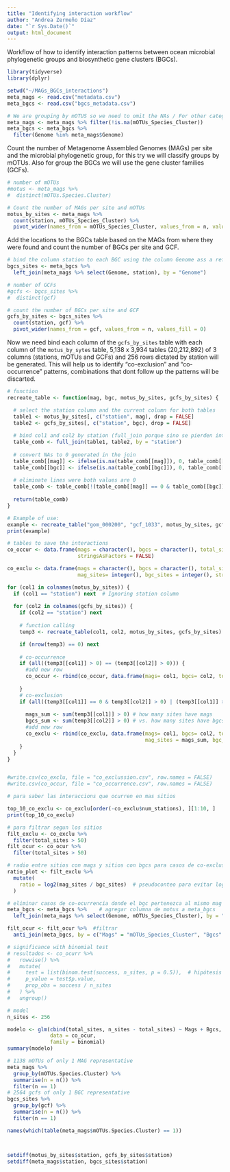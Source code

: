 ```yaml
---
title: "Identifying interaction workflow"
author: "Andrea Zermeño Díaz"
date: "`r Sys.Date()`"
output: html_document
---
```


Workflow of how to identify interaction patterns between ocean microbial phylogenetic groups and biosynthetic gene clusters (BGCs).

```r
library(tidyverse)
library(dplyr)
```

```r
setwd("~/MAGs_BGCs_interactions")
meta_mags <- read.csv("metadata.csv")
meta_bgcs <- read.csv("bgcs_metadata.csv")

# We are grouping by mOTUS so we need to omit the NAs / For other categories skip this 
meta_mags <- meta_mags %>% filter(!is.na(mOTUs_Species_Cluster))
meta_bgcs <- meta_bgcs %>%
  filter(Genome %in% meta_mags$Genome)
```

Count the number of Metagenome Assembled Genomes (MAGs) per site and the microbial phylogenetic group, for this try we will classify groups by mOTUs. Also for group the BGCs we will use the gene cluster families (GCFs).

```r
# number of mOTUs
#motus <- meta_mags %>% 
#  distinct(mOTUs.Species.Cluster)

# Count the number of MAGs per site and mOTUs
motus_by_sites <- meta_mags %>%
  count(station, mOTUs_Species_Cluster) %>%
  pivot_wider(names_from = mOTUs_Species_Cluster, values_from = n, values_fill = 0)
```

Add the locations to the BGCs table based on the MAGs from where they were found and count the number of BGCs per site and GCF.

```r
# bind the column station to each BGC using the column Genome ass a reference to match it 
bgcs_sites <- meta_bgcs %>%
  left_join(meta_mags %>% select(Genome, station), by = "Genome")

# number of GCFs 
#gcfs <- bgcs_sites %>% 
#  distinct(gcf)

# count the number of BGCs per site and GCF
gcfs_by_sites <- bgcs_sites %>%
  count(station, gcf) %>%
  pivot_wider(names_from = gcf, values_from = n, values_fill = 0) 
```

Now we need bind each column of the `gcfs_by_sites` table with each column of the `motus_by_sytes` table,  5,138 x 3,934 tables (20,212,892)  of 3 columns (stations, mOTUs and GCFs) and 256 rows dictated by station will be generated. This will help us to identify "co-exclusion" and "co-occurrence" patterns, combinations that dont follow up the patterns will be discarted. 

```r
# function
recreate_table <- function(mag, bgc, motus_by_sites, gcfs_by_sites) {

  # select the station column and the current column for both tables
  table1 <- motus_by_sites[, c("station", mag), drop = FALSE]
  table2 <- gcfs_by_sites[, c("station", bgc), drop = FALSE]
  
  # bind col1 and col2 by station (full_join porque sino se pierden interacciones)
  table_comb <- full_join(table1, table2, by = "station")
  
  # convert NAs to 0 generated in the join
  table_comb[[mag]] <- ifelse(is.na(table_comb[[mag]]), 0, table_comb[[mag]])
  table_comb[[bgc]] <- ifelse(is.na(table_comb[[bgc]]), 0, table_comb[[bgc]])
  
  # eliminate lines were both values are 0
  table_comb <- table_comb[!(table_comb[[mag]] == 0 & table_comb[[bgc]] == 0), ]
  
  return(table_comb)
}

# Example of use:
example <- recreate_table("gom_000200", "gcf_1033", motus_by_sites, gcfs_by_sites)
print(example)

```

```r
# tables to save the interactions
co_occur <- data.frame(mags = character(), bgcs = character(), total_sites = integer(), 
                       stringsAsFactors = FALSE)

co_exclu <- data.frame(mags = character(), bgcs = character(), total_sites = integer(), 
                       mag_sites= integer(), bgc_sites = integer(), stringsAsFactors = FALSE)

for (col1 in colnames(motus_by_sites)) {
  if (col1 == "station") next  # Ignoring station column
  
  for (col2 in colnames(gcfs_by_sites)) {
    if (col2 == "station") next  
    
    # function calling
    temp3 <- recreate_table(col1, col2, motus_by_sites, gcfs_by_sites)

    if (nrow(temp3) == 0) next 
    
    # co-occurrence
    if (all((temp3[[col1]] > 0) == (temp3[[col2]] > 0))) {
      #add new row
      co_occur <- rbind(co_occur, data.frame(mags= col1, bgcs= col2, total_sites= nrow(temp3)))
      
    }
    # co-exclusion
    if (all((temp3[[col1]] == 0 & temp3[[col2]] > 0) | (temp3[[col1]] > 0 & temp3[[col2]] == 0))) { 
      
      mags_sum <- sum(temp3[[col1]] > 0) # how many sites have mags
      bgcs_sum <- sum(temp3[[col2]] > 0) # vs. how many sites have bgcs
      #add new row
      co_exclu <- rbind(co_exclu, data.frame(mags= col1, bgcs= col2, total_sites= nrow(temp3), 
                                             mag_sites = mags_sum, bgc_sites = bgcs_sum ))
    }
  }
}


#write.csv(co_exclu, file = "co_exclussion.csv", row.names = FALSE)
#write.csv(co_occur, file = "co_occurrence.csv", row.names = FALSE)


```


```r
# para saber las interaccions que ocurren en mas sitios

top_10_co_exclu <- co_exclu[order(-co_exclu$num_stations), ][1:10, ]
print(top_10_co_exclu)

# para filtrar segun los sitios
filt_exclu <- co_exclu %>%
  filter(total_sites > 50)
filt_ocur <- co_ocur %>%
  filter(total_sites > 50)

# radio entre sitios con mags y sitios con bgcs para casos de co-exclusion, que esten cerca de 0
ratio_plot <- filt_exclu %>%
  mutate(
    ratio = log2(mag_sites / bgc_sites)  # pseudoconteo para evitar log(0)
  )

# eliminar casos de co-ocurrencia donde el bgc pertenezca al mismo mag
meta_bgcs <- meta_bgcs %>%    # agregar columna de motus a meta_bgcs 
  left_join(meta_mags %>% select(Genome, mOTUs_Species_Cluster), by = "Genome")

filt_ocur <- filt_ocur %>%  #filtrar
  anti_join(meta_bgcs, by = c("Mags" = "mOTUs_Species_Cluster", "Bgcs" = "gcf"))

```


```r
# significance with binomial test 
# resultados <- co_ocurr %>%
#   rowwise() %>%
#   mutate(
#     test = list(binom.test(success, n_sites, p = 0.5)),  # hipótesis nula p=0.5
#     p_value = test$p.value,
#     prop_obs = success / n_sites
#   ) %>%
#   ungroup()

# model
n_sites <- 256

modelo <- glm(cbind(total_sites, n_sites - total_sites) ~ Mags + Bgcs,
              data = co_ocur,
              family = binomial)
summary(modelo)

```





```r
# 1138 mOTUs of only 1 MAG representative 
meta_mags %>%
  group_by(mOTUs.Species.Cluster) %>%                     
  summarise(n = n()) %>%                 
  filter(n == 1)  
# 2564 gcfs of only 1 BGC representative 
bgcs_sites %>%
  group_by(gcf) %>%                     
  summarise(n = n()) %>%                 
  filter(n == 1)  

names(which(table(meta_mags$mOTUs.Species.Cluster) == 1))



setdiff(motus_by_sites$station, gcfs_by_sites$station)
setdiff(meta_mags$station, bgcs_sites$station)
```




